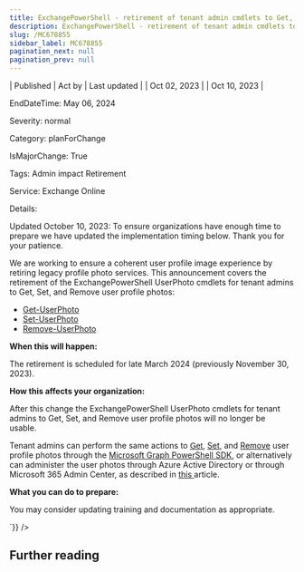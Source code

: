 ```yaml
---
title: ExchangePowerShell - retirement of tenant admin cmdlets to Get, Set, and Remove UserPhotos
description: ExchangePowerShell - retirement of tenant admin cmdlets to Get, Set, and Remove UserPhotos
slug: /MC678855
sidebar_label: MC678855
pagination_next: null
pagination_prev: null
---
```



| Published | Act by | Last updated |
| Oct 02, 2023 |  | Oct 10, 2023 |

EndDateTime: May 06, 2024

Severity: normal

Category: planForChange

IsMajorChange: True

Tags: Admin impact Retirement

Service: Exchange Online

Details: 

<div dangerouslySetInnerHTML={{__html:`
<p>Updated October 10, 2023: To ensure organizations have enough time to prepare we have updated the implementation timing below. Thank you for your patience.</p><p>We are working to ensure a coherent user profile image experience by retiring legacy profile photo services. This announcement covers the retirement of the ExchangePowerShell UserPhoto cmdlets for tenant admins to Get, Set, and Remove user profile photos:  
</p><ul><li><a href="https://learn.microsoft.com/en-us/powershell/module/exchange/get-userphoto?view=exchange-ps" target="_blank">Get-UserPhoto</a> 
</li><li><a href="https://learn.microsoft.com/en-us/powershell/module/exchange/set-userphoto?view=exchange-ps" target="_blank">Set-UserPhoto</a> 
</li><li><a href="https://learn.microsoft.com/en-us/powershell/module/exchange/remove-userphoto?view=exchange-ps" target="_blank">Remove-UserPhoto</a></li></ul><p> 
</p><p><b>When this will happen:</b></p><p>The retirement is scheduled for late March 2024 (previously November 30, 2023).</p><p><b>How this affects your organization:</b></p><p>After this change the ExchangePowerShell UserPhoto cmdlets for tenant admins to Get, Set, and Remove user profile photos will no longer be usable.</p><p>Tenant admins can perform the same actions to <a href="https://learn.microsoft.com/en-us/powershell/module/microsoft.graph.users/get-mguserphoto?view=graph-powershell-1.0" target="_blank" style="background-color: rgb(255, 255, 255); font-family: sans-serif; font-weight: 400;">Get</a>, <a href="https://learn.microsoft.com/en-us/powershell/module/microsoft.graph.users/set-mguserphotocontent?view=graph-powershell-1.0" target="_blank">Set</a>, and <a href="https://learn.microsoft.com/en-us/powershell/module/microsoft.graph.users/remove-mguserphoto?view=graph-powershell-1.0" target="_blank">Remove</a>&nbsp;user profile photos through the <a href="https://learn.microsoft.com/en-us/powershell/microsoftgraph/overview?view=graph-powershell-1.0" target="_blank">Microsoft Graph PowerShell SDK</a>, or alternatively can administer the user photos through Azure Active Directory or through Microsoft 365 Admin Center, as described in <a href="https://learn.microsoft.com/microsoft-365/admin/add-users/change-user-profile-photos" target="_blank">this </a>article.</p><p><b>What you can do to prepare:</b></p><p>You may consider updating training and documentation as appropriate.</p>
`}} />

## Further reading
